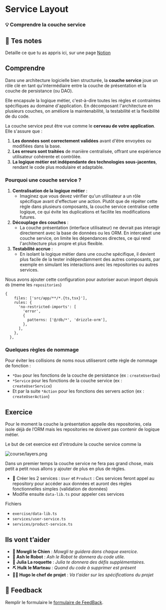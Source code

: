 # Service Layout

### 💡 Comprendre la couche service

## 📝 Tes notes

Detaille ce que tu as appris ici, sur une page [Notion](https://go.mikecodeur.com/course-notes-template)

## Comprendre

Dans une architecture logicielle bien structurée, la **couche service** joue un rôle clé en tant qu'intermédiaire entre la couche de présentation et la couche de persistance (ou DAO).

Elle encapsule la logique métier, c'est-à-dire toutes les règles et contraintes spécifiques au domaine d'application. En décomposant l'architecture en plusieurs couches, on améliore la maintenabilité, la testabilité et la flexibilité de du code.

La couche service peut être vue comme le **cerveau de votre application**. Elle s'assure que :

1. **Les données sont correctement validées** avant d'être envoyées ou modifiées dans la base.
2. **Les erreurs sont traitées** de manière centralisée, offrant une expérience utilisateur cohérente et contrôlée.
3. **La logique métier est indépendante des technologies sous-jacentes**, rendant le code plus modulaire et adaptable.

### Pourquoi une couche service ?

1. **Centralisation de la logique métier** :
   - Imaginez que vous devez vérifier qu'un utilisateur a un rôle spécifique avant d'effectuer une action. Plutôt que de répéter cette règle dans plusieurs composants, la couche service centralise cette logique, ce qui évite les duplications et facilite les modifications futures.
2. **Découplage des couches** :
   - La couche présentation (interface utilisateur) ne devrait pas interagir directement avec la base de données ou les ORM. En intercalant une couche service, on limite les dépendances directes, ce qui rend l'architecture plus propre et plus flexible.
3. **Testabilité accrue** :
   - En isolant la logique métier dans une couche spécifique, il devient plus facile de la tester indépendamment des autres composants, par exemple en simulant les interactions avec les repositories ou autres services.

Nous avons ajouter cette configuration pour autoriser aucun import depuis `db` (meme les `repositories`)

```tsx
{
    files: ['src/app/**/*.{ts,tsx}'],
    rules: {
      'no-restricted-imports': [
        'error',
        {
          patterns: ['@/db/*', 'drizzle-orm'],
        },
      ],
    },
  },
```

### Quelques règles de nommage

Pour éviter les collisions de noms nous utiliseront cette règle de nommage de fonction :

- `*Dao` pour les fonctions de la couche de persistance (ex : `createUserDao`)
- `*Service` pour les fonctions de la couche service (ex : `createUserService`)
- Et par la suite `*Action` pour les fonctions des servers action (ex : `createUserAction`)

## Exercice

Pour le moment la couche la présentation appelle des repositories, cela isole déjà de l’ORM mais les repositories ne doivent pas contenir de logique métier.

Le but de cet exercice est d’introduire la couche service comme la

![course/layers.png](course/layers.png)

Dans un premier temps la couche service ne fera pas grand chose, mais petit a petit nous allons y ajouter de plus en plus de règles.

- **🐶** Créer les 2 services : `User` et `Product` : Ces services feront appel au repository pour accéder aux données et auront des règles fonctionnelles simples (validation de données)
- Modifie ensuite `data-lib.ts` pour appeler ces services

Fichiers

- `exercise/data-lib.ts`
- `services/user-service.ts`
- `services/product-service.ts`

## Ils vont t’aider

- **🐶 Mowgli le Chien** : _Mowgli te guidera dans chaque exercice._
- **🤖 Ash le Robot** : _Ash le Robot te donnera du code utile._
- **🚀 Julia La roquette** : _Julia te donnera des défis supplémentaires._
- **⛏️ Hulk le Marteau** : _Quand du code à supprimer est présent_
- **👨‍✈️ Hugo le chef de projet** : _Va t'aider sur les spécifications du projet_

## 🐜 Feedback

Remplir le formulaire le [formulaire de FeedBack](https://go.mikecodeur.com/cours-next-avis?entry.1912869708=Next%20Mastery&entry.1430994900=Clean%20Architecture&entry.533578441=03%20Services).

